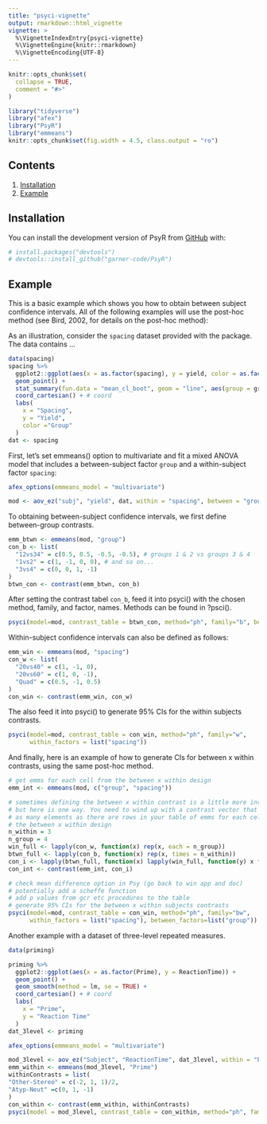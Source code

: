 ```yaml
---
title: "psyci-vignette"
output: rmarkdown::html_vignette
vignette: >
  %\VignetteIndexEntry{psyci-vignette}
  %\VignetteEngine{knitr::rmarkdown}
  %\VignetteEncoding{UTF-8}
---
```


```r
knitr::opts_chunk$set(
  collapse = TRUE,
  comment = "#>"
)
```

```r
library("tidyverse")
library("afex")
library("PsyR")
library("emmeans")
knitr::opts_chunk$set(fig.width = 4.5, class.output = "ro")
```


<!-- @index Vignettes!psyci -->

## Contents {#contents}

  1. [Installation](#installation) 
  2. [Example](#example) 


## Installation {#installation}

You can install the development version of PsyR from [GitHub](https://github.com/) with:


```r
# install.packages("devtools")
# devtools::install_github("garner-code/PsyR")
```
## Example

This is a basic example which shows you how to obtain between subject confidence 
intervals. All of the following examples will use the post-hoc method 
(see Bird, 2002, for details on the post-hoc method):

As an illustration, consider the `spacing` dataset provided with the package. The data contains ...

```r
data(spacing)
spacing %>% 
  ggplot2::ggplot(aes(x = as.factor(spacing), y = yield, color = as.factor(group))) +
  geom_point() +
  stat_summary(fun.data = "mean_cl_boot", geom = "line", aes(group = group)) +
  coord_cartesian() + # coord
  labs(
    x = "Spacing",
    y = "Yield",
    color ="Group"
  ) 
dat <- spacing
```

First, let’s set emmeans() option to multivariate and fit a mixed ANOVA model that includes a between-subject factor `group` and a within-subject factor `spacing`:

```r
afex_options(emmeans_model = "multivariate")

mod <- aov_ez("subj", "yield", dat, within = "spacing", between = "group")
```

To obtaining between-subject confidence intervals, we first define between-group contrasts. 

```r
emm_btwn <- emmeans(mod, "group")
con_b <- list(
  "12vs34" = c(0.5, 0.5, -0.5, -0.5), # groups 1 & 2 vs groups 3 & 4
  "1vs2" = c(1, -1, 0, 0), # and so on...
  "3vs4" = c(0, 0, 1, -1)
)
btwn_con <- contrast(emm_btwn, con_b)
```

After setting the contrast tabel `con_b`, feed it into psyci() with the chosen method, family, and factor, names. Methods can be found in ?psci().
```r
psyci(model=mod, contrast_table = btwn_con, method="ph", family="b", between_factors = list("group"))
```

Within-subject confidence intervals can also be defined as follows:
```r
emm_win <- emmeans(mod, "spacing")
con_w <- list(
  "20vs40" = c(1, -1, 0),
  "20vs60" = c(1, 0, -1),
  "Quad" = c(0.5, -1, 0.5)
)
con_win <- contrast(emm_win, con_w)
```

The also feed it into psyci() to generate 95% CIs for the within subjects contrasts.
```r
psyci(model=mod, contrast_table = con_win, method="ph", family="w", 
      within_factors = list("spacing"))
```

And finally, here is an example of how to generate CIs for between x within 
contrasts, using the same post-hoc method.
```r
# get emms for each cell from the between x within design
emm_int <- emmeans(mod, c("group", "spacing"))

# sometimes defining the between x within contrast is a little more involved,
# but here is one way. You need to wind up with a contrast vector that has
# as many elements as there are rows in your table of emms for each cell in 
# the between x within design
n_within = 3
n_group = 4
win_full <- lapply(con_w, function(x) rep(x, each = n_group))
btwn_full <- lapply(con_b, function(x) rep(x, times = n_within))
con_i <- lapply(btwn_full, function(x) lapply(win_full, function(y) x * y))
con_int <- contrast(emm_int, con_i)

# check mean difference option in Psy (go back to win app and doc)
# potentially add a scheffe function 
# add p values from gcr etc procedures to the table
# generate 95% CIs for the between x within subjects contrasts
psyci(model=mod, contrast_table = con_win, method="ph", family="bw", 
      within_factors = list("spacing"), between_factors=list("group"))

```


Another example with a dataset of three-level repeated measures. 
```r
data(priming)

priming %>% 
  ggplot2::ggplot(aes(x = as.factor(Prime), y = ReactionTime)) +
  geom_point() +
  geom_smooth(method = lm, se = TRUE) +
  coord_cartesian() + # coord
  labs(
    x = "Prime",
    y = "Reaction Time"
  ) 
dat_3level <- priming
```

```r
afex_options(emmeans_model = "multivariate")

mod_3level <- aov_ez("Subject", "ReactionTime", dat_3level, within = "Prime")
emm_within <- emmeans(mod_3level, "Prime")
withinContrasts = list(
"Other-Stereo" = c(-2, 1, 1)/2,
"Atyp-Neut" =c(0, 1, -1)
)
con_within <- contrast(emm_within, withinContrasts)
psyci(model = mod_3level, contrast_table = con_within, method="ph", family="w", within_factors = list("Prime"))
```

